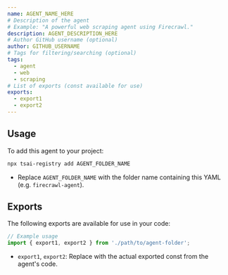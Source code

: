 ```yaml
---
name: AGENT_NAME_HERE
# Description of the agent
# Example: "A powerful web scraping agent using Firecrawl."
description: AGENT_DESCRIPTION_HERE
# Author GitHub username (optional)
author: GITHUB_USERNAME
# Tags for filtering/searching (optional)
tags:
  - agent
  - web
  - scraping
# List of exports (const available for use)
exports:
  - export1
  - export2
---
```


## Usage

To add this agent to your project:

```sh
npx tsai-registry add AGENT_FOLDER_NAME
```

- Replace `AGENT_FOLDER_NAME` with the folder name containing this YAML (e.g. `firecrawl-agent`).

## Exports

The following exports are available for use in your code:

```ts
// Example usage
import { export1, export2 } from './path/to/agent-folder';
```

- `export1`, `export2`: Replace with the actual exported const from the agent's code.
